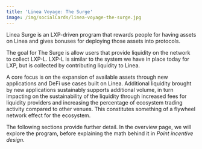 ```yaml
---
title: 'Linea Voyage: The Surge'
image: /img/socialCards/linea-voyage-the-surge.jpg
---
```


Linea Surge is an LXP-driven program that rewards people for having assets on Linea and gives 
bonuses for deploying those assets into protocols.

The goal for The Surge is allow users that provide liquidity on the network to collect LXP-L. 
LXP-L is similar to the system we have in place today for LXP, but is collected by contributing 
liquidity to Linea. 

A core focus is on the expansion of available assets through new applications 
and DeFi use cases built on Linea. Additional liquidity brought by new applications sustainably 
supports additional volume, in turn impacting on the sustainability of the liquidity through 
increased fees for liquidity providers and increasing the percentage of ecosystem trading 
activity compared to other venues. This constitutes something of a flywheel network effect for 
the ecosystem.

The following sections provide further detail. In the overview page, we will explore the program,
before explaining the math behind it in _Point incentive design_.
